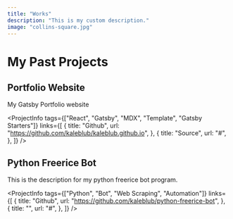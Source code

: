 ```yaml
---
title: "Works"
description: "This is my custom description."
image: "collins-square.jpg"
---
```


# My Past Projects

## Portfolio Website

<LinkImage url="#" file="kayaking.png" title="Kayaking" />

My Gatsby Portfolio website

<ProjectInfo
  tags={["React", "Gatsby", "MDX", "Template", "Gatsby Starters"]}
  links={[
    {
      title: "Github",
      url: "https://github.com/kaleblub/kaleblub.github.io",
    },
    {
      title: "Source",
      url: "#",
    },
  ]}
/>

## Python Freerice Bot

<LinkImage url="#" file="adgp2019.png" title="ADGP 2019" />

This is the description for my python freerice bot program.

<ProjectInfo
  tags={["Python", "Bot", "Web Scraping", "Automation"]}
  links={[
    {
      title: "Github",
      url: "https://github.com/kaleblub/python-freerice-bot",
    },
    {
      title: "",
      url: "#",
    },
  ]}
/>
